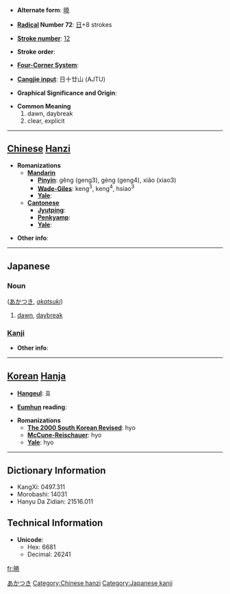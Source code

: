 * '''Alternate form''': [[曉]]

* '''[[Wiktionary:Chinese radical index| Radical]] Number 72''': [[Wiktionary:Chinese radical index 日|日]]+8 strokes

* '''[[Wiktionary:Chinese total strokes index|Stroke number]]''': [[Wiktionary:Chinese total strokes index 12|12]]

* '''Stroke order''': 

* '''[[Wiktionary:Chinese four corner index|Four-Corner System]]''': 

* '''[[Wiktionary:Chinese Cangjie index|Cangjie input]]''': 日十廿山 (AJTU)

* '''Graphical Significance and Origin''': 

* '''Common Meaning'''
*#dawn, daybreak
*# clear, explicit


----

== [[Chinese]] [[Hanzi]] ==

* '''Romanizations'''
** '''[[Mandarin]]'''
*** '''[[Pinyin]]''': gěng (geng3), gèng (geng4), xiǎo (xiao3)
*** '''[[Wade-Giles]]''': keng<sup>3</sup>, keng<sup>4</sup>, hsiao<sup>3</sup>
*** '''[[Yale]]''': 
** '''[[Cantonese]]'''
*** '''[[Jyutping]]''':
*** '''[[Penkyamp]]''': 
*** '''[[Yale]]''': 

* '''Other info''': 

----

==Japanese==
===Noun===
{{PAGENAME}} ([[あかつき]], ''[[akatsuki]]'')
#[[dawn]], [[daybreak]]

[[Category:Japanese nouns|あかつき]]

===[[Kanji]]===
{{kanji|on readings=[[ぎょう]] (gyō), [[きょう]] (kyō)
|kun readings=[[あかつき]] (akatsuki), [[さとる]] (satoru)
}}

* '''Other info''':  

----

== [[Korean]] [[Hanja]] ==

* '''[[Hangeul]]''': 효

* '''[[Eumhun]] reading''': 

* '''Romanizations'''
** '''[[The 2000 South Korean Revised Romanization|The 2000 South Korean Revised]]''': hyo
** '''[[McCune-Reischauer]]''': hyo
** '''[[Yale]]''': hyo

----

== Dictionary Information ==

* KangXi: 0497.311
* Morobashi: 14031
* Hanyu Da Zidian: 21516.011

== Technical Information ==

* '''Unicode''':
** Hex: 6681
** Decimal: 26241

[[Category:Chinese hanzi]]
[[Category:Japanese kanji]]

[[fr:暁]]